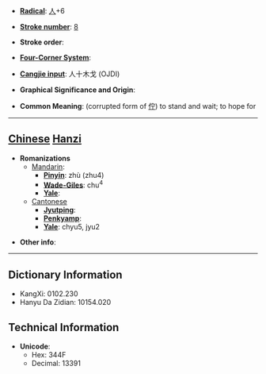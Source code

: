 * '''[[Wiktionary:Chinese radical index| Radical]]''': [[Wiktionary:Chinese radical index 人|人]]+6

* '''[[Wiktionary:Chinese total strokes index|Stroke number]]''': [[Wiktionary:Chinese total strokes index 8|8]]

* '''Stroke order''': 

* '''[[Wiktionary:Chinese four corner index|Four-Corner System]]''': 

* '''[[Wiktionary:Chinese Cangjie index|Cangjie input]]''': 人十木戈 (OJDI)

* '''Graphical Significance and Origin''': 

* '''Common Meaning''': (corrupted form of [[佇]]) to stand and wait; to hope for

----

== [[Chinese]] [[Hanzi]] ==

* '''Romanizations'''
** [[Mandarin]]:
*** '''[[Pinyin]]''': zhù (zhu4)
*** '''[[Wade-Giles]]''': chu<sup>4</sup>
*** '''[[Yale]]''': 
**[[Cantonese]]
***'''[[Jyutping]]''':
***'''[[Penkyamp]]''': 
***'''[[Yale]]''': chyu5, jyu2

* '''Other info''': 

----

== Dictionary Information ==

* KangXi: 0102.230
* Hanyu Da Zidian: 10154.020

== Technical Information ==

* '''Unicode''':
** Hex: 344F
** Decimal: 13391